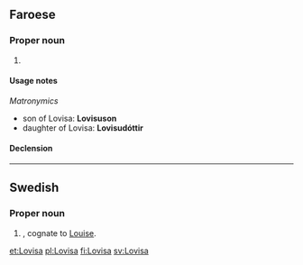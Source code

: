 ==Faroese==

===Proper noun===
{{head|fo|proper noun}}

# {{given name|female|lang=fo}}

====Usage notes====
''Matronymics''
* son of Lovisa: '''Lovisuson'''
* daughter of Lovisa: '''Lovisudóttir'''

====Declension====
{{fo-decl-proper-noun-s-indef|Lovisa|Lovisu|Lovisu|Lovisu}}

----

==Swedish==

===Proper noun===
{{head|sv|proper noun}}

# {{given name|female|lang=sv}}, cognate to [[Louise]].

[[et:Lovisa]]
[[pl:Lovisa]]
[[fi:Lovisa]]
[[sv:Lovisa]]